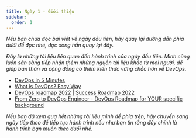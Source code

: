```yaml
---
title: Ngày 1 - Giới thiệu
sidebar:
  order: 1
---
```



_Nếu bạn chưa đọc bài viết về ngày đầu tiên, hãy quay lại đường dẫn phía dưới để đọc nhé, đọc xong hẳn quay lại đây._

<LinkCard
  title="Ngày 1 - Giới thiệu"
  href="../../90days/day1"
/>

_Đây là những tài liệu liên quan đến hành trình của ngày đầu tiên. Mình cũng luôn sẵn sàng tiếp nhận thêm những nguồn tài liệu
khác từ mọi người, để giúp bản thân và cộng đồng có thêm kiến thức vững chắc hơn về DevOps._

- [DevOps in 5 Minutes](https://www.youtube.com/watch?v=Xrgk023l4lI)
- [What is DevOps? Easy Way](https://www.youtube.com/watch?v=_Gpe1Zn-1fE&t=43s)
- [DevOps roadmap 2022 | Success Roadmap 2022](https://www.youtube.com/watch?v=7l_n97Mt0ko)
- [From Zero to DevOps Engineer - DevOps Roadmap for YOUR specific background](https://www.youtube.com/watch?v=G_nVMUtaqCk)

_Nếu bạn đã xem qua hết những tài liệu mình để phía trên, hãy chuyển sang ngày tiếp theo để tiếp tục hành trình nếu như bạn 
tin rằng đây chính là hành trình bạn muốn theo đuổi nhé._

<LinkCard
  title="Ngày 2"
  href="../../../90days/devops/day2"
/>

